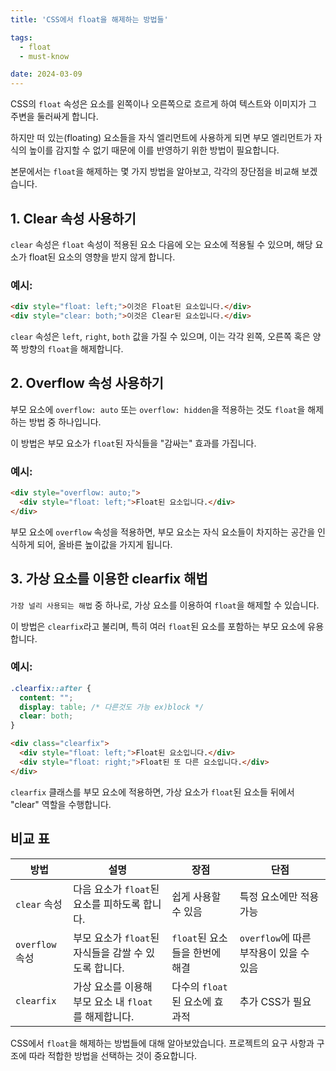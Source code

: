 ```yaml
---
title: 'CSS에서 float을 해제하는 방법들'

tags:
  - float
  - must-know

date: 2024-03-09
---
```


CSS의 `float` 속성은 요소를 왼쪽이나 오른쪽으로 흐르게 하여 텍스트와 이미지가 그 주변을 둘러싸게 합니다. 

하지만 떠 있는(floating) 요소들을 자식 엘리먼트에 사용하게 되면 부모 엘리먼트가 자식의 높이를 감지할 수 없기 때문에 이를 반영하기 위한 방법이 필요합니다. 

본문에서는 `float`을 해제하는 몇 가지 방법을 알아보고, 각각의 장단점을 비교해 보겠습니다.

## 1. Clear 속성 사용하기

`clear` 속성은 `float` 속성이 적용된 요소 다음에 오는 요소에 적용될 수 있으며, 해당 요소가 float된 요소의 영향을 받지 않게 합니다.

### 예시:

```html
<div style="float: left;">이것은 Float된 요소입니다.</div>
<div style="clear: both;">이것은 Clear된 요소입니다.</div>
```

`clear` 속성은 `left`, `right`, `both` 값을 가질 수 있으며, 이는 각각 왼쪽, 오른쪽 혹은 양쪽 방향의 `float`을 해제합니다.

## 2. Overflow 속성 사용하기

부모 요소에 `overflow: auto` 또는 `overflow: hidden`을 적용하는 것도 `float`을 해제하는 방법 중 하나입니다. 

이 방법은 부모 요소가 `float`된 자식들을 "감싸는" 효과를 가집니다.

### 예시:

```html
<div style="overflow: auto;">
  <div style="float: left;">Float된 요소입니다.</div>
</div>
```

부모 요소에 `overflow` 속성을 적용하면, 부모 요소는 자식 요소들이 차지하는 공간을 인식하게 되어, 올바른 높이값을 가지게 됩니다.

## 3. 가상 요소를 이용한 clearfix 해법

`가장 널리 사용되는 해법` 중 하나로, 가상 요소를 이용하여 `float`을 해제할 수 있습니다. 

이 방법은 `clearfix`라고 불리며, 특히 여러 `float`된 요소를 포함하는 부모 요소에 유용합니다.

### 예시:

```css
.clearfix::after {
  content: "";
  display: table; /* 다른것도 가능 ex)block */
  clear: both;
}
```

```html
<div class="clearfix">
  <div style="float: left;">Float된 요소입니다.</div>
  <div style="float: right;">Float된 또 다른 요소입니다.</div>
</div>
```

`clearfix` 클래스를 부모 요소에 적용하면, 가상 요소가 `float`된 요소들 뒤에서 "clear" 역할을 수행합니다.

## 비교 표

| 방법               | 설명                                        | 장점                   | 단점                   |
|------------------|-------------------------------------------|----------------------|----------------------|
| `clear` 속성         | 다음 요소가 `float`된 요소를 피하도록 합니다.           | 쉽게 사용할 수 있음        | 특정 요소에만 적용 가능      |
| `overflow` 속성     | 부모 요소가 `float`된 자식들을 감쌀 수 있도록 합니다.    | `float`된 요소들을 한번에 해결 | `overflow`에 따른 부작용이 있을 수 있음 |
| `clearfix` | 가상 요소를 이용해 부모 요소 내 `float`를 해제합니다. | 다수의 `float`된 요소에 효과적 | 추가 CSS가 필요            |

CSS에서 `float`을 해제하는 방법들에 대해 알아보았습니다. 프로젝트의 요구 사항과 구조에 따라 적합한 방법을 선택하는 것이 중요합니다.
